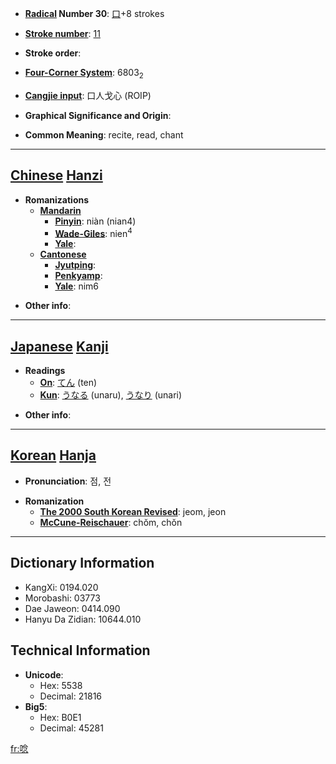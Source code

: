 * '''[[Wiktionary:Chinese radical index| Radical]] Number 30''': [[Wiktionary:Chinese radical index 口|口]]+8 strokes

* '''[[Wiktionary:Chinese total strokes index|Stroke number]]''': [[Wiktionary:Chinese total strokes index 11|11]]

* '''Stroke order''': 

* '''[[Wiktionary:Chinese four corner index|Four-Corner System]]''': 6803<sub>2</sub>

* '''[[Wiktionary:Chinese Cangjie index|Cangjie input]]''': 口人戈心 (ROIP)

* '''Graphical Significance and Origin''': 

* '''Common Meaning''': recite, read, chant

----

== [[Chinese]] [[Hanzi]] ==

* '''Romanizations'''
** '''[[Mandarin]]'''
*** '''[[Pinyin]]''': niàn (nian4)
*** '''[[Wade-Giles]]''': nien<sup>4</sup>
*** '''[[Yale]]''': 
** '''[[Cantonese]]'''
*** '''[[Jyutping]]''':
*** '''[[Penkyamp]]''': 
*** '''[[Yale]]''': nim6

* '''Other info''': 

----

== [[Japanese]] [[Kanji]] ==

* '''Readings'''
** '''[[On]]''': [[てん]] (ten)
** '''[[Kun]]''': [[うなる]] (unaru), [[うなり]] (unari)

* '''Other info''':  

----

== [[Korean]] [[Hanja]] ==

* '''Pronunciation''': 점, 전

* '''Romanization'''
** '''[[The 2000 South Korean Revised Romanization|The 2000 South Korean Revised]]''': jeom, jeon
** '''[[McCune-Reischauer]]''': chŏm, chŏn

----

== Dictionary Information ==

* KangXi: 0194.020
* Morobashi: 03773
* Dae Jaweon: 0414.090
* Hanyu Da Zidian: 10644.010

== Technical Information ==

* '''Unicode''':
** Hex: 5538
** Decimal: 21816
* '''Big5''':
** Hex: B0E1
** Decimal: 45281

[[fr:唸]]
